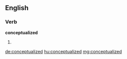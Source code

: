 ==English==

===Verb===
'''conceptualized'''

# {{past of|conceptualize}}

[[de:conceptualized]]
[[hu:conceptualized]]
[[mg:conceptualized]]